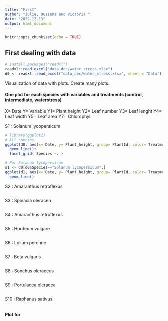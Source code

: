 ```yaml
---
title: "First"
author: "Julie, Oussama and Victória "
date: "2022-12-13"
output: html_document
---
```


```r
knitr::opts_chunk$set(echo = TRUE)
```

## First dealing with data
```r
# install.packages("readxl")
readxl::read_excel("data_dec/water_stress.xlsx")
d0 <- readxl::read_excel("data_dec/water_stress.xlsx", sheet = "Data")
```


Visualization of data with plots. 
Create many plots.

#### One plot for each species with variables and treatments (control, intermediate, waterstress)
X= Date 
Y= Variable 
Y1= Plant height 
Y2= Leaf number 
Y3= Leaf lenght 
Y4= Leaf width 
Y5= Leaf area 
Y7= Chlorophyll 

S1 : Solanum lycopersicum
```r
# library(ggplot2)
# All species
ggplot(d0, aes(x= Date, y= Plant_height, group= PlantId, color= Treatment)) + 
  geom_line()+
  facet_grid( Species ~. )

# For Solanum lycopersicum
s1 <- d0[d0$Species=="Solanum lycopersicum",]
ggplot(d1, aes(x= Date, y= Plant_height, group= PlantId, color= Treatment)) + 
  geom_line()

```


S2 : Amaranthus retroflexus
```r

```


S3 : Spinacia oleracea
```r

```


S4 : Amaranthus retroflexus
```r

```


S5 : Hordeum vulgare
```r

```


S6 : Lolium perenne
```r

```


S7 : Beta vulgaris
```r

```


S8 : Sonchus oleraceus
```r

```


S9 : Portulacea oleracea
```r

```


S10 : Raphanus sativus
```r

```

#### Plot for 